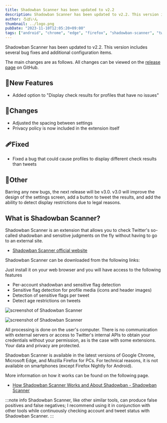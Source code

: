 ```yaml
---
title: Shadowban Scanner has been updated to v2.2
description: Shadowban Scanner has been updated to v2.2. This version includes several bug fixes and additional configuration items.
author: ろぼいん
thumbnail: ../logo.png
pubDate: "2023-11-10T12:05:20+09:00"
tags: ["android", "chrome", "edge", "firefox", "shadowban-scanner", "twitter", "extension"]
---
```



Shadowban Scanner has been updated to v2.2. This version includes several bug fixes and additional configuration items.

The main changes are as follows. All changes can be viewed on the [release page](https://github.com/Robot-Inventor/shadowban-scanner/releases/tag/v2.2.0) on GitHub.

## 🎉New Features

- Added option to "Display check results for profiles that have no issues"

## 🔧Changes

- Adjusted the spacing between settings
- Privacy policy is now included in the extension itself

## 🩹Fixed

- Fixed a bug that could cause profiles to display different check results than tweets

## 📝Other

Barring any new bugs, the next release will be v3.0. v3.0 will improve the design of the settings screen, add a button to tweet the results, and add the ability to detect display restrictions due to legal reasons.

## What is Shadowban Scanner?

Shadowban Scanner is an extension that allows you to check Twitter's so-called shadowban and sensitive judgments on the fly without having to go to an external site.

<YouTube id="6c4MCItd7wY" />

- [Shadowban Scanner official website](https://robot-inventor.github.io/shadowban-scanner/)

Shadowban Scanner can be downloaded from the following links:

<ExtensionBadges/>

Just install it on your web browser and you will have access to the following features

- Per-account shadowban and sensitive flag detection
- Sensitive flag detection for profile media (icons and header images)
- Detection of sensitive flags per tweet
- Detect age restrictions on tweets

![screenshot of Shadowban Scanner](../../../../09/30/shadowban-scanner-v2-release/en/screenshot2_en.png)

![screenshot of Shadowban Scanner](../../../../09/30/shadowban-scanner-v2-release/en/screenshot1_en.png)

All processing is done on the user's computer. There is no communication with external servers or access to Twitter's internal APIs to obtain your credentials without your permission, as is the case with some extensions. Your data and privacy are protected.

Shadowban Scanner is available in the latest versions of Google Chrome, Microsoft Edge, and Mozilla Firefox for PCs. For technical reasons, it is not available on smartphones (except Firefox Nightly for Android).

More information on how it works can be found on the following page.

- [How Shadowban Scanner Works and About Shadowban - Shadowban Scanner](https://github.com/Robot-Inventor/shadowban-scanner/blob/main/doc/en/about-shadowban.md)

:::note info
Shadowban Scanner, like other similar tools, can produce false positives and false negatives; I recommend using it in conjunction with other tools while continuously checking account and tweet status with Shadowban Scanner.
:::

